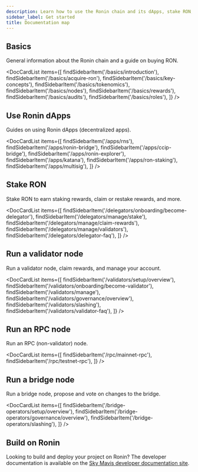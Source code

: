 ```yaml
---
description: Learn how to use the Ronin chain and its dApps, stake RON, run a validator or bridge node, and more.
sidebar_label: Get started
title: Documentation map
---
```



## Basics

General information about the Ronin chain and a guide on buying RON.

<DocCardList items={[ 
    findSidebarItem('/basics/introduction'),
    findSidebarItem('/basics/acquire-ron'),
    findSidebarItem('/basics/key-concepts'),
    findSidebarItem('/basics/tokenomics'),
    findSidebarItem('/basics/nodes'),
    findSidebarItem('/basics/rewards'),
    findSidebarItem('/basics/audits'),
    findSidebarItem('/basics/roles'),
    ]} />

## Use Ronin dApps

Guides on using Ronin dApps (decentralized apps). 

<DocCardList items={[ 
    findSidebarItem('/apps/rns'),
    findSidebarItem('/apps/ronin-bridge'),
    findSidebarItem('/apps/ccip-bridge'),
    findSidebarItem('/apps/ronin-explorer'),
    findSidebarItem('/apps/katana'),
    findSidebarItem('/apps/ron-staking'),
    findSidebarItem('/apps/multisig'),
    ]} />

## Stake RON

Stake RON to earn staking rewards, claim or restake rewards, and more.

<DocCardList items={[ 
    findSidebarItem('/delegators/onboarding/become-delegator'),
    findSidebarItem('/delegators/manage/stake'),
    findSidebarItem('/delegators/manage/claim-rewards'),
    findSidebarItem('/delegators/manage/validators'),
    findSidebarItem('/delegators/delegator-faq'),
    ]} />

## Run a validator node

Run a validator node, claim rewards, and manage your account.

<DocCardList items={[
    findSidebarItem('/validators/setup/overview'),
    findSidebarItem('/validators/onboarding/become-validator'),
    findSidebarItem('/validators/manage'),
    findSidebarItem('/validators/governance/overview'),
    findSidebarItem('/validators/slashing'),
    findSidebarItem('/validators/validator-faq'),
    ]} />

## Run an RPC node

Run an RPC (non-validator) node.

<DocCardList items={[
    findSidebarItem('/rpc/mainnet-rpc'),
    findSidebarItem('/rpc/testnet-rpc'),
    ]} />

## Run a bridge node

Run a bridge node, propose and vote on changes to the bridge.

<DocCardList items={[
    findSidebarItem('/bridge-operators/setup/overview'),
    findSidebarItem('/bridge-operators/governance/overview'),
    findSidebarItem('/bridge-operators/slashing'),
    ]} />

## Build on Ronin

Looking to build and deploy your project on Ronin? The developer documentation
is available on the
[Sky Mavis developer documentation site](https://docs.skymavis.com/ronin/overview).
